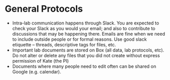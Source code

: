 # General Protocols {#protocols}

* Intra-lab communication happens through Slack. You are expected to check your Slack as you would your email; and also to contribute to discussions that may be happening there. Emails are fine when we need to include outside people or for formal reasons. Use good slack etiquette – threads, descriptive tags for files, etc.
* Important lab documents are stored on Box (all data, lab protocols, etc). Do not alter or delete any files that you did not create without express permission of Kate (the PI)
* Documents where many people need to edit often can be shared on Google (e.g. calendar).
